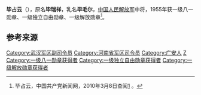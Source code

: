 {{noteTA
|1=zh-hans:蒋介石;zh-hk:蒋介石;zh-tw:蒋中正;
|2=zh-hans:斯大林;zh-hk:史太林;zh-tw:史達林;
|3=zh-cn:朝鲜战争; zh-sg:韩战; zh-tw:韓戰; zh-hk:韓戰;
}}
{{Infobox_officeholder
| name = 毕占云
| image name = Bi Zhanyun.jpg
| width = 200
| now = 
| period = 
| Sex =
| different name =
| party = {{中国共产党}}
| nationality = {{PRC}}
| Native place =
| date of birth = 1903年10月
| place of birth = {{QIN}}[[四川省|四川省]][[广安州_(明朝)|广安州]]禄市乡甘溪场
| date of death = 1977年2月27日 （74歲）
| place of death = {{PRC}}[[郑州|郑州]]
| religion = [[共产主义|共产主义]]
| spouse = 
| relatives = 
| educate = 
* 少年时期无
| past =
* 红4军第2纵队第4支队支队长，红12军第102团团长，红4军第35团团长，红12军参谋长、代军长，红21军第61师师长，红7军、红22军参谋长， 红1军团第1师参谋长
* 军委纵队设备营司令员、红8军团参谋长、中央纵队后梯队参谋主任、中央革命军事委员会第2科科长
* 红四方面军总部任第2科科长
* 1941年8月，太岳军区（太岳纵队）参谋长
* 冀东军区副司令员、豫皖苏军区副司令员、河南军区副司令员
* 河南省军区副司令员、司令员
* 1961年10月，武汉军区副司令员兼河南省军区司令员
* 1963年6月，河南省军区司令员
| work =
}}
'''毕占云'''（{{bd|1903年|10月|1977年|2月27日}}），原名'''毕瑞祥'''，乳名'''毕毛尔'''，[[中国人民解放军|中国人民解放军]]中将，1955年获一级八一勋章、一级独立自由勋章、一级解放勋章<ref name="官方">毕占云，中国共产党新闻网，2010年3月8日查阅[http://dangshi.people.com.cn/GB/165617/165618/166491/167908/9975128.html] {{Wayback|url=http://dangshi.people.com.cn/GB/165617/165618/166491/167908/9975128.html |date=20160304083917 }}。</ref>。

== 参考来源 ==
{{reflist}}

{{中国军事人物小作品}}
{{中國人民解放軍開國中將}}
[[Category:武汉军区副司令员|Category:武汉军区副司令员]]
[[Category:河南省军区司令员|Category:河南省军区司令员]]
[[Category:广安人|Category:广安人]]
[[Category:畢姓|Z]]
[[Category:一级八一勋章获得者|Category:一级八一勋章获得者]]
[[Category:一级独立自由勋章获得者|Category:一级独立自由勋章获得者]]
[[Category:一级解放勋章获得者|Category:一级解放勋章获得者]]